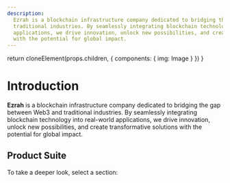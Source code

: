 ```yaml
---
description:
  Ezrah is a blockchain infrastructure company dedicated to bridging the gap between Web3 and
  traditional industries. By seamlessly integrating blockchain technology into real-world
  applications, we drive innovation, unlock new possibilities, and create transformative solutions
  with the potential for global impact.
---
```



  return cloneElement(props.children, {
    components: {
      img: Image
    }
  })
}

# Introduction

**Ezrah** is a blockchain infrastructure company dedicated to bridging the gap between Web3 and
traditional industries. By seamlessly integrating blockchain technology into real-world
applications, we drive innovation, unlock new possibilities, and create transformative solutions
with the potential for global impact.


## Product Suite

To take a deeper look, select a section:

<Cards num={2}>
  <Cards.Card arrow title="Ezrah Creds" href="/docs/creds">
  </Cards.Card>
  <Cards.Card arrow title="Ezrah Vaults" href="/docs/ezrah_vaults">
  </Cards.Card>
</Cards>
